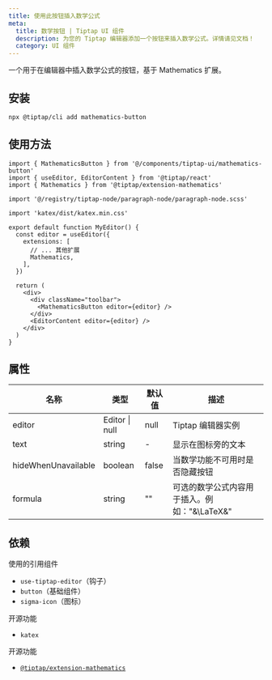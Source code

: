 ```yaml
---
title: 使用此按钮插入数学公式
meta:
  title: 数学按钮 | Tiptap UI 组件
  description: 为您的 Tiptap 编辑器添加一个按钮来插入数学公式。详情请见文档！
  category: UI 组件
---
```


一个用于在编辑器中插入数学公式的按钮，基于 Mathematics 扩展。

## 安装

```bash
npx @tiptap/cli add mathematics-button
```

## 使用方法

```tsx
import { MathematicsButton } from '@/components/tiptap-ui/mathematics-button'
import { useEditor, EditorContent } from '@tiptap/react'
import { Mathematics } from '@tiptap/extension-mathematics'

import '@/registry/tiptap-node/paragraph-node/paragraph-node.scss'

import 'katex/dist/katex.min.css'

export default function MyEditor() {
  const editor = useEditor({
    extensions: [
      // ... 其他扩展
      Mathematics,
    ],
  })

  return (
    <div>
      <div className="toolbar">
        <MathematicsButton editor={editor} />
      </div>
      <EditorContent editor={editor} />
    </div>
  )
}
```

## 属性

| 名称                 | 类型            | 默认值  | 描述                                                       |
| -------------------- | --------------- | ------- | ---------------------------------------------------------- |
| editor               | Editor \| null  | null    | Tiptap 编辑器实例                                          |
| text                 | string          | -       | 显示在图标旁的文本                                         |
| hideWhenUnavailable  | boolean         | false   | 当数学功能不可用时是否隐藏按钮                             |
| formula              | string          | ""      | 可选的数学公式内容用于插入。例如："&\LaTeX&"               |

## 依赖

使用的引用组件

- `use-tiptap-editor`（钩子）
- `button`（基础组件）
- `sigma-icon`（图标）

开源功能

- `katex`

开源功能

- [`@tiptap/extension-mathematics`](/editor/extensions/functionality/mathematics)
